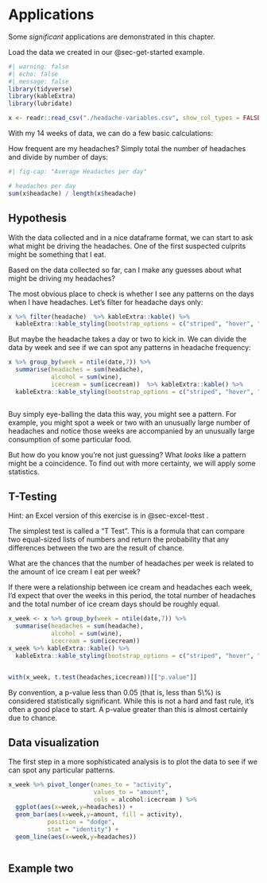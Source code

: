 # Applications

Some *significant* applications are demonstrated in this chapter.

Load the data we created in our @sec-get-started example.

```r
#| warning: false
#| echo: false
#| message: false
library(tidyverse)
library(kableExtra)
library(lubridate)
```

```r
x <- readr::read_csv("./headache-variables.csv", show_col_types = FALSE)


```



With my 14 weeks of data, we can do a few basic calculations:

How frequent are my headaches? Simply total the number of headaches and divide by number of days:

```r
#| fig-cap: "Average Headaches per day"

# headaches per day
sum(x$headache) / length(x$headache)

```

## Hypothesis

With the data collected and in a nice dataframe format, we can start to ask what might be driving the headaches. One of the first suspected culprits might be something that I eat. 

Based on the data collected so far, can I make any guesses about what might be driving my headaches?

The most obvious place to check is whether I see any patterns on the days when I have headaches. Let's filter for headache days only:

```r

x %>% filter(headache)  %>% kableExtra::kable() %>% 
  kableExtra::kable_styling(bootstrap_options = c("striped", "hover", "condensed"))

```

But maybe the headache takes a day or two to kick in. We can divide the data by week and see if we can spot any patterns in headache frequency:

```r
x %>% group_by(week = ntile(date,7)) %>% 
  summarise(headaches = sum(headache),
            alcohol = sum(wine),
            icecream = sum(icecream))  %>% kableExtra::kable() %>% 
  kableExtra::kable_styling(bootstrap_options = c("striped", "hover", "condensed"))



```

Buy simply eye-balling the data this way, you might see a pattern. For example, you might spot a week or two with an unusually large number of headaches and notice those weeks are accompanied by an unusually large consumption of some particular food.

But how do you know you're not just guessing? What *looks* like a pattern might be a coincidence. To find out with more certainty, we will apply some statistics.

## T-Testing

Hint: an Excel version of this exercise is in @sec-excel-ttest .

The simplest test is called a "T Test". This is a formula that can compare two equal-sized lists of numbers and return the probability that any differences between the two are the result of chance.

What are the chances that the number of headaches per week is related to the amount of ice cream I eat per week?

If there were a relationship between ice cream and headaches each week, I'd expect that over the weeks in this period, the total number of headaches and the total number of ice cream days should be roughly equal.

```r

x_week <- x %>% group_by(week = ntile(date,7)) %>% 
  summarise(headaches = sum(headache),
            alcohol = sum(wine),
            icecream = sum(icecream)) 
x_week %>% kableExtra::kable() %>%
  kableExtra::kable_styling(bootstrap_options = c("striped", "hover", "condensed")) 


with(x_week, t.test(headaches,icecream))[["p.value"]]

```

By convention, a p-value less than 0.05 (that is, less than 5\\%) is considered statistically significant. While this is not a hard and fast rule, it's often a good place to start. A p-value greater than this is almost certainly due to chance.

## Data visualization

The first step in a more sophisticated analysis is to plot the data to see if we can spot any particular patterns.

```R

x_week %>% pivot_longer(names_to = "activity",
                        values_to = "amount",
                        cols = alcohol:icecream ) %>% 
  ggplot(aes(x=week,y=headaches)) +
  geom_bar(aes(x=week,y=amount, fill = activity),
           position = "dodge",
           stat = "identity") +
  geom_line(aes(x=week,y=headaches))



```

## Example two
